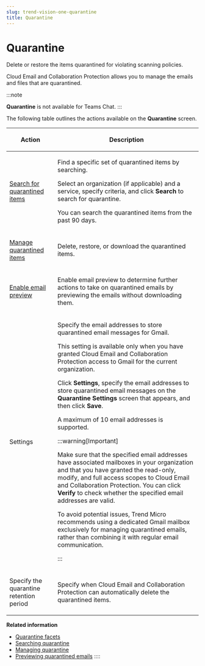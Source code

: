 ```yaml
---
slug: trend-vision-one-quarantine
title: Quarantine
---
```

# Quarantine

Delete or restore the items quarantined for violating scanning policies.

Cloud Email and Collaboration Protection allows you to manage the emails and files that are quarantined.

:::note

**Quarantine** is not available for Teams Chat.
:::

The following table outlines the actions available on the **Quarantine** screen.

<table>
<colgroup>
<col style="width: 25%" />
<col style="width: 75%" />
</colgroup>
<thead>
<tr>
<th><p>Action</p></th>
<th><p>Description</p></th>
</tr>
</thead>
<tbody>
<tr>
<td><p><a href="trend-vision-one-searching-quarantine">Search for quarantined items</a></p></td>
<td><p>Find a specific set of quarantined items by searching.</p>
<p>Select an organization (if applicable) and a service, specify criteria, and click <strong>Search</strong> to search for quarantine.</p>
<p>You can search the quarantined items from the past 90 days.</p></td>
</tr>
<tr>
<td><p><a href="trend-vision-one-managing-quarantine">Manage quarantined items</a></p></td>
<td><p>Delete, restore, or download the quarantined items.</p></td>
</tr>
<tr>
<td><p><a href="trend-vision-one-previewing-quarantined-emails">Enable email preview</a></p></td>
<td><p>Enable email preview to determine further actions to take on quarantined emails by previewing the emails without downloading them.</p></td>
</tr>
<tr>
<td><p>Settings</p></td>
<td><p>Specify the email addresses to store quarantined email messages for Gmail.</p>
<p>This setting is available only when you have granted Cloud Email and Collaboration Protection access to Gmail for the current organization.</p>
<p>Click <strong>Settings</strong>, specify the email addresses to store quarantined email messages on the <strong>Quarantine Settings</strong> screen that appears, and then click <strong>Save</strong>.</p>
<p>A maximum of 10 email addresses is supported.</p>


:::warning[Important]

<p>Make sure that the specified email addresses have associated mailboxes in your organization and that you have granted the read-only, modify, and full access scopes to Cloud Email and Collaboration Protection. You can click <strong>Verify</strong> to check whether the specified email addresses are valid.</p>
<p>To avoid potential issues, Trend Micro recommends using a dedicated Gmail mailbox exclusively for managing quarantined emails, rather than combining it with regular email communication.</p>


:::

</td>
</tr>
<tr>
<td><p>Specify the quarantine retention period</p></td>
<td><p>Specify when Cloud Email and Collaboration Protection can automatically delete the quarantined items.</p></td>
</tr>
</tbody>
</table>

**Related information**

- [Quarantine facets](quarantine-facets.mdx)
- [Searching quarantine](searching-quarantine.mdx)
- [Managing quarantine](managing-quarantine.mdx)
- [Previewing quarantined emails](previewing-quarantined-emails.md "Determine further actions to take on quarantined emails by viewing the email content without download.")
::::
